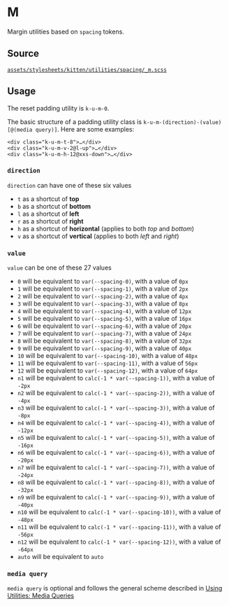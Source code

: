 
<Meta title="Documentation/CSS Utilities/M" />

# M

Margin utilities based on `spacing` tokens.

## Source

[`assets/stylesheets/kitten/utilities/spacing/_m.scss`](https://github.com/KissKissBankBank/kitten/blob/master/assets/stylesheets/kitten/utilities/spacing/_m.scss)

## Usage

The reset padding utility is `k-u-m-0`.

The basic structure of a padding utility class is
`k-u-m-(direction)-(value)[@(media query)]`.
Here are some examples:

```
<div class="k-u-m-t-8">…</div>
<div class="k-u-m-v-2@l-up">…</div>
<div class="k-u-m-h-12@xxs-down">…</div>
```

### `direction`

`direction` can have one of these six values

- `t` as a shortcut of **top**
- `b` as a shortcut of **bottom**
- `l` as a shortcut of **left**
- `r` as a shortcut of **right**
- `h` as a shortcut of **horizontal**
  (applies to both *top* and *bottom*)
- `v` as a shortcut of **vertical**
  (applies to both *left* and *right*)

### `value`

`value` can be one of these 27 values

- `0` will be equivalent to `var(--spacing-0)`, with a value of `0px`
- `1` will be equivalent to `var(--spacing-1)`, with a value of `2px`
- `2` will be equivalent to `var(--spacing-2)`, with a value of `4px`
- `3` will be equivalent to `var(--spacing-3)`, with a value of `8px`
- `4` will be equivalent to `var(--spacing-4)`, with a value of `12px`
- `5` will be equivalent to `var(--spacing-5)`, with a value of `16px`
- `6` will be equivalent to `var(--spacing-6)`, with a value of `20px`
- `7` will be equivalent to `var(--spacing-7)`, with a value of `24px`
- `8` will be equivalent to `var(--spacing-8)`, with a value of `32px`
- `9` will be equivalent to `var(--spacing-9)`, with a value of `40px`
- `10` will be equivalent to `var(--spacing-10)`, with a value of `48px`
- `11` will be equivalent to `var(--spacing-11)`, with a value of `56px`
- `12` will be equivalent to `var(--spacing-12)`, with a value of `64px`
- `n1` will be equivalent to `calc(-1 * var(--spacing-1))`, with a value of `-2px`
- `n2` will be equivalent to `calc(-1 * var(--spacing-2))`, with a value of `-4px`
- `n3` will be equivalent to `calc(-1 * var(--spacing-3))`, with a value of `-8px`
- `n4` will be equivalent to `calc(-1 * var(--spacing-4))`, with a value of `-12px`
- `n5` will be equivalent to `calc(-1 * var(--spacing-5))`, with a value of `-16px`
- `n6` will be equivalent to `calc(-1 * var(--spacing-6))`, with a value of `-20px`
- `n7` will be equivalent to `calc(-1 * var(--spacing-7))`, with a value of `-24px`
- `n8` will be equivalent to `calc(-1 * var(--spacing-8))`, with a value of `-32px`
- `n9` will be equivalent to `calc(-1 * var(--spacing-9))`, with a value of `-40px`
- `n10` will be equivalent to `calc(-1 * var(--spacing-10))`, with a value of `-48px`
- `n11` will be equivalent to `calc(-1 * var(--spacing-11))`, with a value of `-56px`
- `n12` will be equivalent to `calc(-1 * var(--spacing-12))`, with a value of `-64px`
- `auto` will be equivalent to `auto`

### `media query`

`media query` is optional and follows the general scheme described in
[Using Utilities: Media Queries](?path=/story/documentation-usage-using-utilities--page#media-queries)
